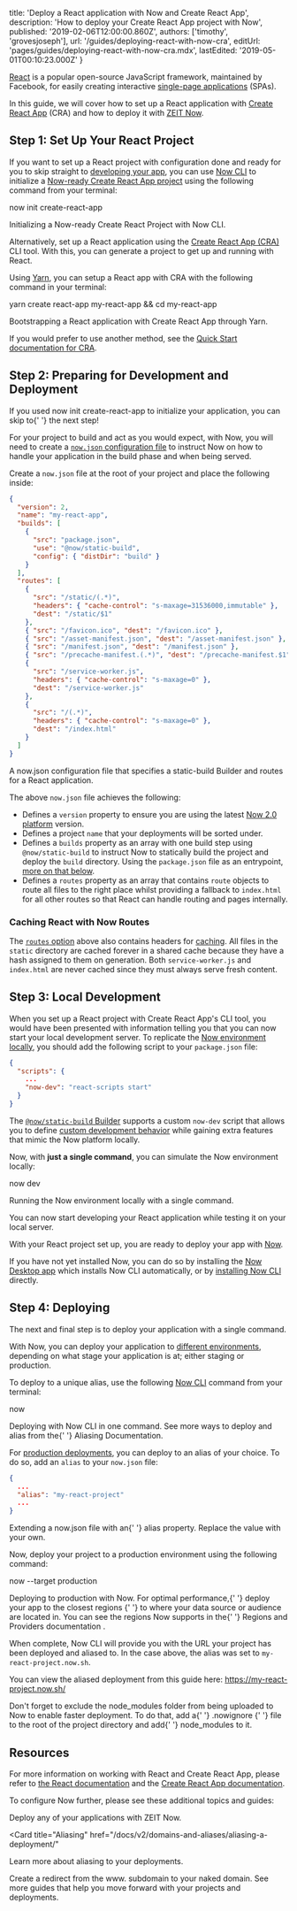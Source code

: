 
  title: 'Deploy a React application with Now and Create React App',
  description: 'How to deploy your Create React App project with Now',
  published: '2019-02-06T12:00:00.860Z',
  authors: ['timothy', 'grovesjoseph'],
  url: '/guides/deploying-react-with-now-cra',
  editUrl: 'pages/guides/deploying-react-with-now-cra.mdx',
  lastEdited: '2019-05-01T00:10:23.000Z'
}

[React](https://reactjs.org/) is a popular open-source JavaScript framework, maintained by Facebook, for easily creating interactive [single-page applications](https://en.wikipedia.org/wiki/Single-page_application) (SPAs).

In this guide, we will cover how to set up a React application with [Create React App](https://facebook.github.io/create-react-app/docs/getting-started) (CRA) and how to deploy it with [ZEIT Now](/docs/v2).

## Step 1: Set Up Your React Project

If you want to set up a React project with configuration done and ready for you to skip straight to [developing your app](#step-3:-local-development), you can use [Now CLI](/download) to initialize a [Now-ready Create React App project](https://github.com/zeit/now-examples/tree/master/create-react-app) using the following command from your terminal:

<TerminalInput>now init create-react-app</TerminalInput>
<Caption>Initializing a Now-ready Create React Project with Now CLI.</Caption>

Alternatively, set up a React application using the [Create React App (CRA)](https://facebook.github.io/create-react-app/) CLI tool. With this, you can generate a project to get up and running with React.

Using [Yarn](https://yarnpkg.com), you can setup a React app with CRA with the following command in your terminal:

<TerminalInput>yarn create react-app my-react-app && cd my-react-app</TerminalInput>
<Caption>Bootstrapping a React application with Create React App through Yarn.</Caption>

If you would prefer to use another method, see the [Quick Start documentation for CRA](https://facebook.github.io/create-react-app/docs/getting-started#quick-start).

## Step 2: Preparing for Development and Deployment

<Note>
  If you used <InlineCode>now init create-react-app</InlineCode> to initialize
  your application, you can skip to{' '}
  <GenericLink href="#step-3:-local-development">the next step</GenericLink>!
</Note>

For your project to build and act as you would expect, with Now, you will need to create a [`now.json` configuration file](https://zeit.co/docs/v2/deployments/configuration) to instruct Now on how to handle your application in the build phase and when being served.

Create a `now.json` file at the root of your project and place the following inside:

```json
{
  "version": 2,
  "name": "my-react-app",
  "builds": [
    {
      "src": "package.json",
      "use": "@now/static-build",
      "config": { "distDir": "build" }
    }
  ],
  "routes": [
    {
      "src": "/static/(.*)",
      "headers": { "cache-control": "s-maxage=31536000,immutable" },
      "dest": "/static/$1"
    },
    { "src": "/favicon.ico", "dest": "/favicon.ico" },
    { "src": "/asset-manifest.json", "dest": "/asset-manifest.json" },
    { "src": "/manifest.json", "dest": "/manifest.json" },
    { "src": "/precache-manifest.(.*)", "dest": "/precache-manifest.$1" },
    {
      "src": "/service-worker.js",
      "headers": { "cache-control": "s-maxage=0" },
      "dest": "/service-worker.js"
    },
    {
      "src": "/(.*)",
      "headers": { "cache-control": "s-maxage=0" },
      "dest": "/index.html"
    }
  ]
}
```

<Caption>
  A <InlineCode>now.json</InlineCode> configuration file that specifies a
  static-build Builder and routes for a React application.
</Caption>

The above `now.json` file achieves the following:

- Defines a `version` property to ensure you are using the latest [Now 2.0 platform](/docs/v2/platform/overview) version.
- Defines a project `name` that your deployments will be sorted under.
- Defines a `builds` property as an array with one build step using `@now/static-build` to instruct Now to statically build the project and deploy the `build` directory. Using the `package.json` file as an entrypoint, [more on that below](#build-instruction).
- Defines a `routes` property as an array that contains `route` objects to route all files to the right place whilst providing a fallback to `index.html` for all other routes so that React can handle routing and pages internally.

### Caching React with Now Routes

The [`routes` option](/docs/v2/deployments/routes) above also contains headers for [caching](https://zeit.co/docs/v2/routing/caching/). All files in the `static` directory are cached forever in a shared cache because they have a hash assigned to them on generation. Both `service-worker.js` and `index.html` are never cached since they must always serve fresh content.

## Step 3: Local Development

When you set up a React project with Create React App's CLI tool, you would have been presented with information telling you that you can now start your local development server. To replicate the [Now environment locally](/docs/v2/development/basics/), you should add the following script to your `package.json` file:

```json
{
  "scripts": {
    ...
    "now-dev": "react-scripts start"
  }
}
```

The [`@now/static-build` Builder](/docs/v2/deployments/official-builders/static-build-now-static-build/#local-development) supports a custom `now-dev` script that allows you to define [custom development behavior](/docs/v2/development/basics/#custom-development-environment) while gaining extra features that mimic the Now platform locally.

Now, with **just a single command**, you can simulate the Now environment locally:

<TerminalInput>now dev</TerminalInput>
<Caption>Running the Now environment locally with a single command.</Caption>

You can now start developing your React application while testing it on your local server.

With your React project set up, you are ready to deploy your app with [Now](/now).

If you have not yet installed Now, you can do so by installing the [Now Desktop app](/docs/v2/getting-started/installation/#now-desktop) which installs Now CLI automatically, or by [installing Now CLI](/docs/v2/getting-started/installation/#now-cli) directly.

## Step 4: Deploying

The next and final step is to deploy your application with a single command.

With Now, you can deploy your application to [different environments](/docs/v2/domains-and-aliases/aliasing-a-deployment/), depending on what stage your application is at; either staging or production.

To deploy to a unique alias, use the following [Now CLI](/download) command from your terminal:

<TerminalInput>now</TerminalInput>
<Caption>Deploying with Now CLI in one command.</Caption>

<Note hint>
  See more ways to deploy and alias from the{' '}
  <GenericLink href="/docs/v2/domains-and-aliases/aliasing-a-deployment/">
    Aliasing Documentation.
  </GenericLink>
</Note>

For [production deployments](/docs/v2/domains-and-aliases/aliasing-a-deployment/#production), you can deploy to an alias of your choice. To do so, add an `alias` to your `now.json` file:

```json
{
  ...
  "alias": "my-react-project"
  ...
}
```

<Caption>
  Extending a <InlineCode>now.json</InlineCode> file with an{' '}
  <InlineCode>alias</InlineCode> property. Replace the value with your own.
</Caption>

Now, deploy your project to a production environment using the following command:

<TerminalInput>now --target production</TerminalInput>
<Caption>Deploying to production with Now.</Caption>

<Note>
  For optimal performance,{' '}
  <GenericLink href="/docs/v2/deployments/configuration/#regions">
    deploy your app to the closest regions
  </GenericLink>{' '}
  to where your data source or audience are located in. You can see the regions
  Now supports in the{' '}
  <GenericLink href="/docs/v2/platform/regions-and-providers">
    Regions and Providers documentation
  </GenericLink>
  .
</Note>

When complete, Now CLI will provide you with the URL your project has been deployed and aliased to. In the case above, the alias was set to `my-react-project.now.sh`.

You can view the aliased deployment from this guide here: https://my-react-project.now.sh/

<Note hint>
  Don't forget to exclude the <InlineCode>node_modules</InlineCode> folder from
  being uploaded to Now to enable faster deployment. To do that, add a{' '}
  <GenericLink href="/guides/prevent-uploading-sourcepaths-with-nowignore/">
    .nowignore
  </GenericLink>{' '}
  file to the root of the project directory and add{' '}
  <InlineCode>node_modules</InlineCode> to it.
</Note>

## Resources

For more information on working with React and Create React App, please refer to [the React documentation](https://reactjs.org/docs/getting-started.html) and the [Create React App documentation](https://facebook.github.io/create-react-app/).

To configure Now further, please see these additional topics and guides:

<Card title="Deploying Basics" href="/docs/v2/deployments/basics">
  Deploy any of your applications with ZEIT Now.
</Card>

<Card
  title="Aliasing"
  href="/docs/v2/domains-and-aliases/aliasing-a-deployment/"
>
  Learn more about aliasing to your deployments.
</Card>

<Card title="www. Redirect" href="/guides/redirect-from-www">
  Create a redirect from the www. subdomain to your naked domain.
</Card>

<Card title="More Guides" href="/guides">
  See more guides that help you move forward with your projects and deployments.
</Card>

